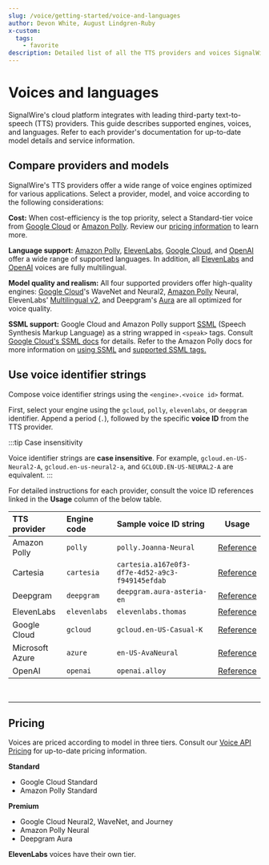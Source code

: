 ```yaml
---
slug: /voice/getting-started/voice-and-languages
author: Devon White, August Lindgren-Ruby
x-custom:
  tags:
    - favorite
description: Detailed list of all the TTS providers and voices SignalWire supports.
---
```



# Voices and languages

SignalWire's cloud platform integrates with leading third-party text-to-speech (TTS) providers.
This guide describes supported engines, voices, and languages.
Refer to each provider's documentation for up-to-date model details and service information.

## **Compare providers and models**

SignalWire's TTS providers offer a wide range of voice engines optimized for various applications.
Select a provider, model, and voice according to the following considerations:

**Cost:** 
When cost-efficiency is the top priority, select a Standard-tier voice from 
[Google Cloud](#google-cloud) or [Amazon Polly](#amazon-polly). 
Review our [pricing information](#pricing) to learn more.

**Language support:** 
[Amazon Polly](#amazon-polly), [ElevenLabs](#elevenlabs), [Google Cloud](#google-cloud), and [OpenAI](#openai) 
offer a wide range of supported languages.
In addition, all [ElevenLabs](#elevenlabs) and [OpenAI](#openai) voices are fully multilingual.

**Model quality and realism:** All four supported providers offer high-quality engines: 
[Google Cloud](#google-cloud)'s WaveNet and Neural2, 
[Amazon Polly](#amazon-polly) Neural,
 ElevenLabs' [Multilingual v2](#elevenlabs), 
and Deepgram's [Aura](#deepgram)
are all optimized for voice quality.

**SSML support:** Google Cloud and Amazon Polly support 
[SSML](/docs/compatibility-api/cxml/voice/say.mdx#speech-synthesis-markup-language-ssml) 
(Speech Synthesis Markup Language) as a string wrapped in `<speak>` tags. 
Consult [Google Cloud's SSML docs](https://cloud.google.com/text-to-speech/docs/ssml) for details.
Refer to the Amazon Polly docs for more information on 
[using SSML](https://docs.aws.amazon.com/polly/latest/dg/ssml.html)
and [supported SSML tags.](https://docs.aws.amazon.com/polly/latest/dg/supportedtags.html)

## **Use voice identifier strings**

Compose voice identifier strings using the `<engine>.<voice id>` format.

First, select your engine using the `gcloud`, `polly`, `elevenlabs`, or `deepgram` identifier. 
Append a period (`.`), followed by the specific **voice ID** from the TTS provider.

:::tip Case insensitivity

Voice identifier strings are **case insensitive**.
For example,
`gcloud.en-US-Neural2-A`,
`gcloud.en-us-neural2-a`, and
`GCLOUD.EN-US-NEURAL2-A` are equivalent.
:::

For detailed instructions for each provider, consult the voice ID references linked in the **Usage** column of the below table.

| TTS provider    | Engine code  | Sample voice ID string                          | Usage                                |
| :-------------- | :----------- | :---------------------------------------------- | ------------------------------------ |
| Amazon Polly    | `polly`      | `polly.Joanna-Neural`                           | [Reference](#amazon-polly-voice-ids) |
| Cartesia        | `cartesia`   | `cartesia.a167e0f3-df7e-4d52-a9c3-f949145efdab` | [Reference](#cartesia-voice-ids)     |
| Deepgram        | `deepgram`   | `deepgram.aura-asteria-en`                      | [Reference](#deepgram-voice-ids)     |
| ElevenLabs      | `elevenlabs` | `elevenlabs.thomas`                             | [Reference](#elevenlabs-voice-ids)   |
| Google Cloud    | `gcloud`     | `gcloud.en-US-Casual-K`                         | [Reference](#google-cloud-voice-ids) |
| Microsoft Azure | `azure`      | `en-US-AvaNeural`                               | [Reference](#      )                 |
| OpenAI          | `openai`     | `openai.alloy`                                  | [Reference](#openai-voice-ids)       |

<br/>

---

## **Pricing**

Voices are priced according to model in three tiers.
Consult our [Voice API Pricing](https://signalwire.com/pricing/voice) for up-to-date pricing information.

**Standard** 

- Google Cloud Standard
- Amazon Polly Standard

**Premium**

- Google Cloud Neural2, WaveNet, and Journey
- Amazon Polly Neural
- Deepgram Aura

**ElevenLabs** voices have their own tier.